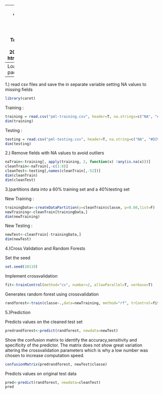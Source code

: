 
---
title: "Prediction Project"
author: "Andres Toledo"
date: "June 19, 2015"
output: html_document
---
Load the caret package
---
1.) read csv files and save the in separate variable setting NA values to missing fields
```r
library(caret)
```
Training : 
```r
training = read.csv("pml-training.csv", header=T, na.strings=c("NA", "#DIV/0!"))
dim(training)
```
Testing : 
```r
testing = read.csv("pml-testing.csv", header=T, na.string=c("NA", "#DIV/0!"))
dim(testing)
```

2.) Remove fields with NA values to avoid outliers

```r
naTrain<-training[, apply(training, 2, function(x) !any(is.na(x)))] 
cleanTrain<-naTrain[,-c(1:8)]
cleanTest<-testing[,names(cleanTrain[,-52])]
dim(cleanTrain)
dim(cleanTest)
```

3.)partitions data into a 60% training set and a 40%testing set

New Training : 

```r
trainingData<-createDataPartition(y=cleanTrain$classe, p=0.60,list=F)
newTraining<-cleanTrain[trainingData,] 
dim(newTraining)
```
New Testing :

```r
newTest<-cleanTrain[-trainingData,]
dim(newTest)
```

4.)Cross Validation and Random Forests

Set the seed

```r
set.seed(10119)
```

Implement crossvalidation
```r
fit<-trainControl(method="cv", number=2, allowParallel=T, verbose=T)
```

Generates random forest using crossvalidation

```r
randforest<-train(classe~.,data=newTraining, method="rf", trControl=fit, verbose=F)
```

5.)Prediction

Predicts values on the cleaned test set

```r
predrandforest<-predict(randforest, newdata=newTest)
```

Show the confusion matrix to identify the accuracy,sensitivity and specificity of the predictor.
The matrix does not show great variation altering the crossvalidation parameters which is why a low number was chosen to increase computation speed.

```r
confusionMatrix(predrandforest, newTest$classe)
```

Predicts values on original test data

```r
pred<-predict(randforest, newdata=cleanTest)
pred
```